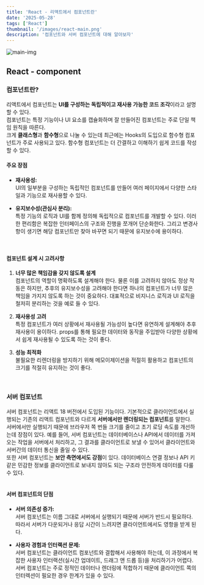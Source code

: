 ```yaml
---
title: 'React - 리액트에서 컴포넌트란'
date: '2025-05-28'
tags: ['React']
thumbnail: '/images/react-main.png'
description: '컴포넌트와 서버 컴포넌트에 대해 알아보자'
---
```


<img src="/images/react-main.png" alt="main-img" className="rounded-xl" />
<br />

## React - component

### 컴포넌트란?

리액트에서 컴포넌트는 **UI를 구성하는 독립적이고 재사용 가능한 코드 조각**이라고 설명할 수 있다.<br />
컴포넌트는 특정 기능이나 UI 요소를 캡슐화하며 잘 만들어진 컴포넌트는 주로 단일 책임 원칙을 따른다.<br />
크게 **클래스형**과 **함수형**으로 나눌 수 있는데 최근에는 Hooks의 도입으로 함수형 컴포넌트가 주로 사용되고 있다.
함수형 컴포넌트는 더 간결하고 이해하기 쉽게 코드를 작성할 수 있다.
<br />

#### 주요 장점

- **재사용성:**<br />
UI의 일부분을 구성하는 독립적인 컴포넌트를 만들어 여러 페이지에서 다양한 스타일과 기능으로 재사용할 수 있다.

- **유지보수성(관심사 분리):**<br />
특정 기능의 로직과 UI를 함께 정의해 독립적으로 컴포넌트를 개발할 수 있다. 이러한 편리함은 복잡한 인터페이스의 구조와 진행을 쪼개어 단순화한다.
그리고 변경사항이 생기면 해당 컴포넌트만 찾아 바꾸면 되기 때문에 유지보수에 용이하다.
<br />

#### 컴포넌트 설계 시 고려사항

1. **너무 많은 책임감을 갖지 않도록 설계**<br />
컴포넌트의 역할이 명확하도록 설계해야 한다. 물론 이를 고려하지 않아도 정상 작동은 하지만, 추후의 유지보수성을 고려해야 한다면 하나의 컴포넌트가 너무 많은 책임을 가지지 않도록 하는 것이 중요하다. 대표적으로 비지니스 로직과 UI 로직을 철저히 분리하는 것을 예로 들 수 있다.

2. **재사용성 고려**<br />
특정 컴포넌트가 여러 상황에서 재사용될 가능성이 높다면 유연하게 설계해야 추후 재사용이 용이하다. props를 통해 필요한 데이터와 동작을 주입받아 다양한 상황에서 쉽게 재사용될 수 있도록 하는 것이 좋다.

3. **성능 최적화**<br />
불필요한 리렌더링을 방지하기 위해 메모이제이션을 적절히 활용하고 컴포넌트의 크기를 적절히 유지하는 것이 좋다.
<br />

### 서버 컴포넌트

서버 컴포넌트는 리액트 18 버전에서 도입된 기능이다. 기본적으로 클라이언트에서 실행되는 기존의 리액트 컴포넌트와 다르게 **서버에서만 렌더링되는 컴포넌트**를 말한다.<br />
서버에서만 실행되기 때문에 브라우저 쪽 번들 크기를 줄이고 초기 로딩 속도를 개선하는데 장점이 있다.
예를 들어, 서버 컴포넌트는 데이터베이스나 API에서 데이터를 가져오는 작업을 서버에서 처리하고, 그 결과를 클라이언트로 보낼 수 있어서 클라이언트와 서버간의 데이터 통신을 줄일 수 있다.<br />
또한 서버 컴포넌트는 **보안 측면에서도 강점**이 있다. 데이터베이스 연결 정보나 API 키 같은 민감한 정보를 클라이언트로 보내지 않아도 되는 구조라 안전하게 데이터를 다룰 수 있다.<br />
<br />

#### 서버 컴포넌트의 단점

- **서버 의존성 증가:**<br />
서버 컴포넌트는 이름 그대로 서버에서 실행되기 때문에 서버가 반드시 필요하다. 따라서 서버가 다운되거나 응답 시간이 느려지면 클라이언트에서도 영항을 받게 된다.

- **사용자 경험과 인터랙션 문제:**<br />
서버 컴포넌트는 클라이언트 컴포넌트와 결합해서 사용해야 하는데, 이 과정에서 복잡한 사용자 인터랙션(실시간 업데이트, 드래그 앤 드롭 등)을 처리하기가 어렵다. 서버 컴포넌트는 주로 정적인 데이터나 렌더링에 적합하기 때문에 클라이언트 쪽의 인터렉션이 필요한 경우 한계가 있을 수 있다.